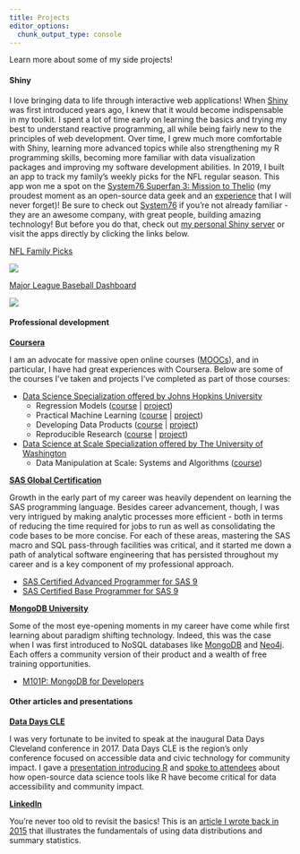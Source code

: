 ```yaml
---
title: Projects
editor_options: 
  chunk_output_type: console
---
```


Learn more about some of my side projects!

#### Shiny

I love bringing data to life through interactive web applications! When [Shiny](https://shiny.rstudio.com/) was first introduced years ago, I knew that it would become indispensable in my toolkit. I spent a lot of time early on learning the basics and trying my best to understand reactive programming, all while being fairly new to the principles of web development. Over time, I grew much more comfortable with Shiny, learning more advanced topics while also strengthening my R programming skills, becoming more familiar with data visualization packages and improving my software development abilities. In 2019, I built an app to track my family's weekly picks for the NFL regular season. This app won me a spot on the [System76 Superfan 3: Mission to Thelio](https://blog.system76.com/post/188835953849/winners-of-superfan-3-mission-to-thelio) (my proudest moment as an open-source data geek and an [experience](https://t.co/Cz50iQLTi6?amp=1) that I will never forget)! Be sure to check out [System76](https://system76.com/) if you're not already familiar - they are an awesome company, with great people, building amazing technology! But before you do that, check out <a href="https://shiny.dnegrey.com/" target="_blank">my personal Shiny server</a> or visit the apps directly by clicking the links below.

<a href="https://shiny.dnegrey.com/nfl-family-picks/" target="_blank">NFL Family Picks</a>

<a href="https://shiny.dnegrey.com/nfl-family-picks/" target=_blank><img src="shiny/nfl-family-picks.png"></a>

<a href="https://shiny.dnegrey.com/mlb-dashboard/" target="_blank">Major League Baseball Dashboard</a>

<a href="https://shiny.dnegrey.com/mlb-dashboard/" target=_blank><img src="shiny/mlb-dashboard.png"></a>

#### Professional development

**[Coursera](https://www.coursera.org/)**

I am an advocate for massive open online courses ([MOOCs](https://www.mooc.org/)), and in particular, I have had great experiences with Coursera. Below are some of the courses I've taken and projects I've completed as part of those courses:

* <a href="https://www.coursera.org/specializations/jhu-data-science" target="_blank">Data Science Specialization offered by Johns Hopkins University</a>
    * Regression Models (<a href="https://www.coursera.org/learn/regression-models" target="_blank">course</a> | <a href="https://s3.amazonaws.com/coursera-uploads/user-c6cf595c99876d33669f141e/973762/asst-4/0d9ca7c0880211e4b2a3c70a976aa8ad.pdf" target="_blank">project</a>)
    * Practical Machine Learning (<a href="https://www.coursera.org/learn/practical-machine-learning" target="_blank">course</a> | <a href="https://dnegrey.com/PML_CourseProject/writeup.html" target="_blank">project</a>)
    * Developing Data Products (<a href="https://www.coursera.org/learn/data-products" target="_blank">course</a> | <a href="https://dnegrey.shinyapps.io/courseProject/" target="_blank">project</a>)
    * Reproducible Research (<a href="https://www.coursera.org/learn/reproducible-research" target="_blank">course</a> | <a href="https://rpubs.com/dnegrey/45114" target="_blank">project</a>)
* <a href="https://www.coursera.org/specializations/data-science" target="_blank">Data Science at Scale Specialization offered by The University of Washington</a>
    * Data Manipulation at Scale: Systems and Algorithms (<a href="https://www.coursera.org/learn/data-manipulation" target="_blank">course</a>)

**[SAS Global Certification](https://www.sas.com/en_us/certification.html)**

Growth in the early part of my career was heavily dependent on learning the SAS programming language. Besides career advancement, though, I was very intrigued by making analytic processes more efficient - both in terms of reducing the time required for jobs to run as well as consolidating the code bases to be more concise. For each of these areas, mastering the SAS macro and SQL pass-through facilities was critical, and it started me down a path of analytical software engineering that has persisted throughout my career and is a key component of my professional approach.

* <a href="https://www.youracclaim.com/badges/45a7f69e-7463-4755-96d3-a16cae7a1b3b/public_url" target="_blank">SAS Certified Advanced Programmer for SAS 9</a>
* <a href="https://www.youracclaim.com/badges/d5bd42b0-ffc5-48ec-b1be-b3e2fcabaee5/public_url" target="_blank">SAS Certified Base Programmer for SAS 9</a>

**[MongoDB University](https://university.mongodb.com/)**

Some of the most eye-opening moments in my career have come while first learning about paradigm shifting technology. Indeed, this was the case when I was first introduced to NoSQL databases like [MongoDB](https://www.mongodb.com/) and [Neo4j](https://neo4j.com/). Each offers a community version of their product and a wealth of free training opportunities.

* <a href="https://university.mongodb.com/courses/M101P/about" target="_blank">M101P: MongoDB for Developers</a>

#### Other articles and presentations

**[Data Days CLE](https://www.datadayscle.org/)**

I was very fortunate to be invited to speak at the inaugural Data Days Cleveland conference in 2017. Data Days CLE is the region’s only conference focused on accessible data and civic technology for community impact. I gave a <a href="https://dnegrey.com/dataDaysCLE/main.html" target="_blank">presentation introducing R</a> and <a href="https://youtu.be/Ls7WpDdzV18" target="_blank">spoke to attendees</a> about how open-source data science tools like R have become critical for data accessibility and community impact.

**[LinkedIn](https://linkedin.com/in/dnegrey/)**

You're never too old to revisit the basics! This is an <a href="https://www.linkedin.com/pulse/describing-your-data-understanding-distributions-dan-negrey" target="_blank">article I wrote back in 2015</a> that illustrates the fundamentals of using data distributions and summary statistics.

